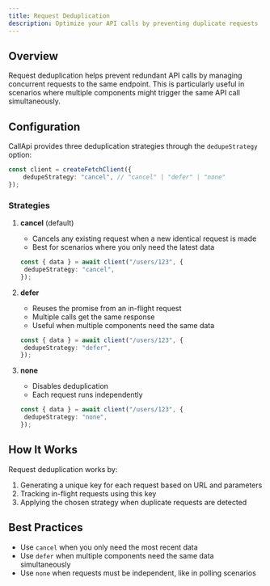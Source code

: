 ```yaml
---
title: Request Deduplication
description: Optimize your API calls by preventing duplicate requests
---
```


## Overview

Request deduplication helps prevent redundant API calls by managing concurrent requests to the same endpoint. This is particularly useful in scenarios where multiple components might trigger the same API call simultaneously.

## Configuration

CallApi provides three deduplication strategies through the `dedupeStrategy` option:

```ts
const client = createFetchClient({
	dedupeStrategy: "cancel", // "cancel" | "defer" | "none"
});
```

### Strategies

1. **cancel** (default)

   - Cancels any existing request when a new identical request is made
   - Best for scenarios where you only need the latest data

   ```ts
   const { data } = await client("/users/123", {
   	dedupeStrategy: "cancel",
   });
   ```

2. **defer**

   - Reuses the promise from an in-flight request
   - Multiple calls get the same response
   - Useful when multiple components need the same data

   ```ts
   const { data } = await client("/users/123", {
   	dedupeStrategy: "defer",
   });
   ```

3. **none**
   - Disables deduplication
   - Each request runs independently
   ```ts
   const { data } = await client("/users/123", {
   	dedupeStrategy: "none",
   });
   ```

## How It Works

Request deduplication works by:

1. Generating a unique key for each request based on URL and parameters
2. Tracking in-flight requests using this key
3. Applying the chosen strategy when duplicate requests are detected

## Best Practices

- Use `cancel` when you only need the most recent data
- Use `defer` when multiple components need the same data simultaneously
- Use `none` when requests must be independent, like in polling scenarios
